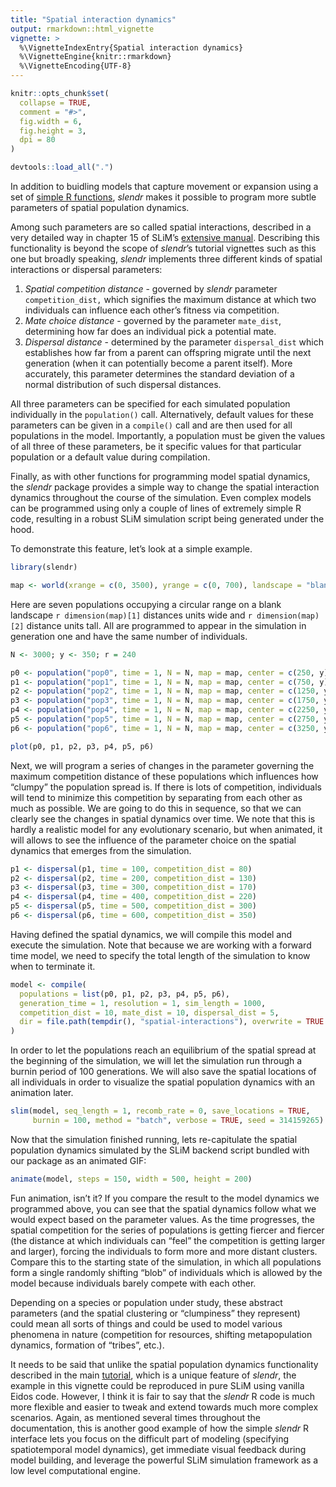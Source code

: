 ```yaml
---
title: "Spatial interaction dynamics"
output: rmarkdown::html_vignette
vignette: >
  %\VignetteIndexEntry{Spatial interaction dynamics}
  %\VignetteEngine{knitr::rmarkdown}
  %\VignetteEncoding{UTF-8}
---
```


```r
knitr::opts_chunk$set(
  collapse = TRUE,
  comment = "#>",
  fig.width = 6,
  fig.height = 3,
  dpi = 80
)
```

```r
devtools::load_all(".")
```

In addition to buidling models that capture movement or expansion using a set of [simple R functions](../reference/index.html#section-population-dynamics), *slendr* makes it possible to program more subtle parameters of spatial population dynamics.

Among such parameters are so called spatial interactions, described in a very detailed way in chapter 15 of SLiM's [extensive manual](http://benhaller.com/slim/SLiM_Manual.pdf). Describing this functionality is beyond the scope of *slendr*'s tutorial vignettes such as this one but broadly speaking, *slendr* implements three different kinds of spatial interactions or dispersal parameters:

1.  *Spatial competition distance* - governed by *slendr* parameter `competition_dist,` which signifies the maximum distance at which two individuals can influence each other's fitness via competition.
2.  *Mate choice* *distance* - governed by the parameter `mate_dist`, determining how far does an individual pick a potential mate.
3.  *Dispersal distance* - determined by the parameter `dispersal_dist` which establishes how far from a parent can offspring migrate until the next generation (when it can potentially become a parent itself). More accurately, this parameter determines the standard deviation of a normal distribution of such dispersal distances.

All three parameters can be specified for each simulated population individually in the `population()` call. Alternatively, default values for these parameters can be given in a `compile()` call and are then used for all populations in the model. Importantly, a population must be given the values of all three of these parameters, be it specific values for that particular population or a default value during compilation.

Finally, as with other functions for programming model spatial dynamics, the *slendr* package provides a simple way to change the spatial interaction dynamics throughout the course of the simulation. Even complex models can be programmed using only a couple of lines of extremely simple R code, resulting in a robust SLiM simulation script being generated under the hood.

To demonstrate this feature, let's look at a simple example.

```r
library(slendr)
```

```r
map <- world(xrange = c(0, 3500), yrange = c(0, 700), landscape = "blank")
```

Here are seven populations occupying a circular range on a blank landscape `r dimension(map)[1]` distances units wide and `r dimension(map)[2]` distance units tall. All are programmed to appear in the simulation in generation one and have the same number of individuals.

```r
N <- 3000; y <- 350; r = 240

p0 <- population("pop0", time = 1, N = N, map = map, center = c(250, y), radius = r)
p1 <- population("pop1", time = 1, N = N, map = map, center = c(750, y), radius = r)
p2 <- population("pop2", time = 1, N = N, map = map, center = c(1250, y), radius = r)
p3 <- population("pop3", time = 1, N = N, map = map, center = c(1750, y), radius = r)
p4 <- population("pop4", time = 1, N = N, map = map, center = c(2250, y), radius = r)
p5 <- population("pop5", time = 1, N = N, map = map, center = c(2750, y), radius = r)
p6 <- population("pop6", time = 1, N = N, map = map, center = c(3250, y), radius = r)

plot(p0, p1, p2, p3, p4, p5, p6)
```

Next, we will program a series of changes in the parameter governing the maximum competition distance of these populations which influences how "clumpy" the population spread is. If there is lots of competition, individuals will tend to minimize this competition by separating from each other as much as possible. We are going to do this in sequence, so that we can clearly see the changes in spatial dynamics over time. We note that this is hardly a realistic model for any evolutionary scenario, but when animated, it will allows to see the influence of the parameter choice on the spatial dynamics that emerges from the simulation.

```r
p1 <- dispersal(p1, time = 100, competition_dist = 80)
p2 <- dispersal(p2, time = 200, competition_dist = 130)
p3 <- dispersal(p3, time = 300, competition_dist = 170)
p4 <- dispersal(p4, time = 400, competition_dist = 220)
p5 <- dispersal(p5, time = 500, competition_dist = 300)
p6 <- dispersal(p6, time = 600, competition_dist = 350)
```

Having defined the spatial dynamics, we will compile this model and execute the simulation. Note that because we are working with a forward time model, we need to specify the total length of the simulation to know when to terminate it.

```r
model <- compile(
  populations = list(p0, p1, p2, p3, p4, p5, p6),
  generation_time = 1, resolution = 1, sim_length = 1000,
  competition_dist = 10, mate_dist = 10, dispersal_dist = 5,
  dir = file.path(tempdir(), "spatial-interactions"), overwrite = TRUE
)
```

In order to let the populations reach an equilibrium of the spatial spread at the beginning of the simulation, we will let the simulation run through a burnin period of 100 generations. We will also save the spatial locations of all individuals in order to visualize the spatial population dynamics with an animation later.

```r
slim(model, seq_length = 1, recomb_rate = 0, save_locations = TRUE,
     burnin = 100, method = "batch", verbose = TRUE, seed = 314159265)
```

Now that the simulation finished running, lets re-capitulate the spatial population dynamics simulated by the SLiM backend script bundled with our package as an animated GIF:

```r
animate(model, steps = 150, width = 500, height = 200)
```

Fun animation, isn't it? If you compare the result to the model dynamics we programmed above, you can see that the spatial dynamics follow what we would expect based on the parameter values. As the time progresses, the spatial competition for the series of populations is getting fiercer and fiercer (the distance at which individuals can "feel" the competition is getting larger and larger), forcing the individuals to form more and more distant clusters. Compare this to the starting state of the simulation, in which all populations form a single randomly shifting "blob" of individuals which is allowed by the model because individuals barely compete with each other.

Depending on a species or population under study, these abstract parameters (and the spatial clustering or "clumpiness" they represent) could mean all sorts of things and could be used to model various phenomena in nature (competition for resources, shifting metapopulation dynamics, formation of "tribes", etc.).

It needs to be said that unlike the spatial population dynamics functionality described in the main [tutorial](slendr.html), which is a unique feature of *slendr*, the example in this vignette could be reproduced in pure SLiM using vanilla Eidos code. However, I think it is fair to say that the *slendr* R code is much more flexible and easier to tweak and extend towards much more complex scenarios. Again, as mentioned several times throughout the documentation, this is another good example of how the simple *slendr* R interface lets you focus on the difficult part of modeling (specifying spatiotemporal model dynamics), get immediate visual feedback during model building, and leverage the powerful SLiM simulation framework as a low level computational engine.
